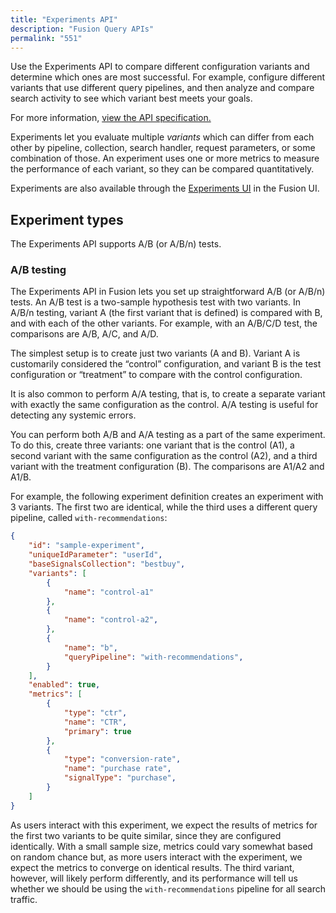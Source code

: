 ```yaml
---
title: "Experiments API"
description: "Fusion Query APIs"
permalink: "551"
---
```


Use the Experiments API to compare different configuration variants and determine which ones are most successful. For example, configure different variants that use different query pipelines, and then analyze and compare search activity to see which variant best meets your goals.

For more information, [view the API specification.](?open-api=true)

Experiments let you evaluate multiple *variants* which can differ from each other by pipeline, collection, search handler, request parameters, or some combination of those. An experiment uses one or more metrics to measure the performance of each variant, so they can be compared quantitatively.

Experiments are also available through the [Experiments UI](/fusion/5.9/460/experiments) in the Fusion UI.

## Experiment types

The Experiments API supports A/B (or A/B/n) tests.

### A/B testing

The Experiments API in Fusion lets you set up straightforward A/B (or A/B/n) tests. An A/B test is a two-sample hypothesis test with two variants. In A/B/n testing, variant A (the first variant that is defined) is compared with B, and with each of the other variants. For example, with an A/B/C/D test, the comparisons are A/B, A/C, and A/D.

The simplest setup is to create just two variants (A and B). Variant A is customarily considered the “control” configuration, and variant B is the test configuration or “treatment” to compare with the control configuration.

It is also common to perform A/A testing, that is, to create a separate variant with exactly the same configuration as the control. A/A testing is useful for detecting any systemic errors.

You can perform both A/B and A/A testing as a part of the same experiment. To do this, create three variants: one variant that is the control (A1), a second variant with the same configuration as the control (A2), and a third variant with the treatment configuration (B). The comparisons are A1/A2 and A1/B.

For example, the following experiment definition creates an experiment with 3 variants. The first two are identical, while the third uses a different query pipeline, called `with-recommendations`:

```json
{
    "id": "sample-experiment",
    "uniqueIdParameter": "userId",
    "baseSignalsCollection": "bestbuy",
    "variants": [
        {
            "name": "control-a1"
        },
        {
            "name": "control-a2",
        },
        {
            "name": "b",
            "queryPipeline": "with-recommendations",
        }
    ],
    "enabled": true,
    "metrics": [
        {
            "type": "ctr",
            "name": "CTR",
            "primary": true
        },
        {
            "type": "conversion-rate",
            "name": "purchase rate",
            "signalType": "purchase",
        }
    ]
}
```

As users interact with this experiment, we expect the results of metrics for the first two variants to be quite similar, since they are configured identically. With a small sample size, metrics could vary somewhat based on random chance but, as more users interact with the experiment, we expect the metrics to converge on identical results. The third variant, however, will likely perform differently, and its performance will tell us whether we should be using the `with-recommendations` pipeline for all search traffic.